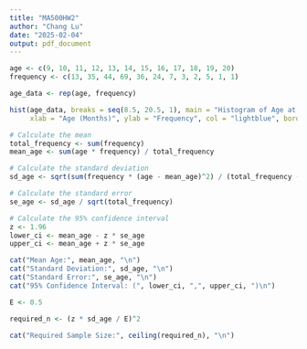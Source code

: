 ```yaml
---
title: "MA500HW2"
author: "Chang Lu"
date: "2025-02-04"
output: pdf_document
---
```


```r
age <- c(9, 10, 11, 12, 13, 14, 15, 16, 17, 18, 19, 20)
frequency <- c(13, 35, 44, 69, 36, 24, 7, 3, 2, 5, 1, 1)

age_data <- rep(age, frequency)

hist(age_data, breaks = seq(8.5, 20.5, 1), main = "Histogram of Age at Walking",
     xlab = "Age (Months)", ylab = "Frequency", col = "lightblue", border = "black")
```

```r
# Calculate the mean
total_frequency <- sum(frequency)
mean_age <- sum(age * frequency) / total_frequency

# Calculate the standard deviation
sd_age <- sqrt(sum(frequency * (age - mean_age)^2) / (total_frequency - 1))

# Calculate the standard error
se_age <- sd_age / sqrt(total_frequency)

# Calculate the 95% confidence interval
z <- 1.96
lower_ci <- mean_age - z * se_age
upper_ci <- mean_age + z * se_age

cat("Mean Age:", mean_age, "\n")
cat("Standard Deviation:", sd_age, "\n")
cat("Standard Error:", se_age, "\n")
cat("95% Confidence Interval: (", lower_ci, ",", upper_ci, ")\n")
```

```r
E <- 0.5

required_n <- (z * sd_age / E)^2

cat("Required Sample Size:", ceiling(required_n), "\n")
```